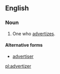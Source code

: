 ==English==
===Noun===
{{en-noun}}

# One who [[advertize]]s.

====Alternative forms====
*[[advertiser]]

[[pl:advertizer]]